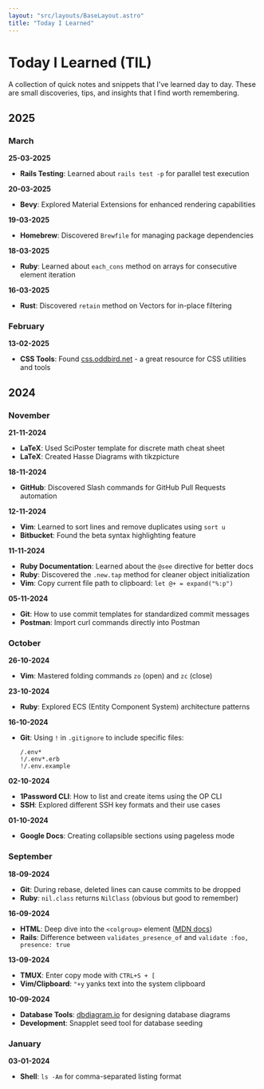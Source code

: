 ```yaml
---
layout: "src/layouts/BaseLayout.astro"
title: "Today I Learned"
---
```


# Today I Learned (TIL)

A collection of quick notes and snippets that I've learned day to day. These are small discoveries, tips, and insights that I find worth remembering.

## 2025

### March

**25-03-2025**
- **Rails Testing**: Learned about `rails test -p` for parallel test execution

**20-03-2025** 
- **Bevy**: Explored Material Extensions for enhanced rendering capabilities

**19-03-2025**
- **Homebrew**: Discovered `Brewfile` for managing package dependencies

**18-03-2025**
- **Ruby**: Learned about `each_cons` method on arrays for consecutive element iteration

**16-03-2025**
- **Rust**: Discovered `retain` method on Vectors for in-place filtering

### February

**13-02-2025**
- **CSS Tools**: Found [css.oddbird.net](https://css.oddbird.net/) - a great resource for CSS utilities and tools

## 2024

### November

**21-11-2024**
- **LaTeX**: Used SciPoster template for discrete math cheat sheet
- **LaTeX**: Created Hasse Diagrams with tikzpicture 

**18-11-2024**
- **GitHub**: Discovered Slash commands for GitHub Pull Requests automation

**12-11-2024**
- **Vim**: Learned to sort lines and remove duplicates using `sort u`
- **Bitbucket**: Found the beta syntax highlighting feature

**11-11-2024**
- **Ruby Documentation**: Learned about the `@see` directive for better docs
- **Ruby**: Discovered the `.new.tap` method for cleaner object initialization
- **Vim**: Copy current file path to clipboard: `let @+ = expand("%:p")`

**05-11-2024**
- **Git**: How to use commit templates for standardized commit messages
- **Postman**: Import curl commands directly into Postman

### October

**26-10-2024**
- **Vim**: Mastered folding commands `zo` (open) and `zc` (close)

**23-10-2024**
- **Ruby**: Explored ECS (Entity Component System) architecture patterns

**16-10-2024**
- **Git**: Using `!` in `.gitignore` to include specific files:
  ```
  /.env*
  !/.env*.erb
  !/.env.example
  ```

**02-10-2024**
- **1Password CLI**: How to list and create items using the OP CLI
- **SSH**: Explored different SSH key formats and their use cases

**01-10-2024**
- **Google Docs**: Creating collapsible sections using pageless mode

### September

**18-09-2024**
- **Git**: During rebase, deleted lines can cause commits to be dropped
- **Ruby**: `nil.class` returns `NilClass` (obvious but good to remember)

**16-09-2024**
- **HTML**: Deep dive into the `<colgroup>` element ([MDN docs](https://developer.mozilla.org/en-US/docs/Web/HTML/Element/colgroup))
- **Rails**: Difference between `validates_presence_of` and `validate :foo, presence: true`

**13-09-2024**
- **TMUX**: Enter copy mode with `CTRL+S + [`
- **Vim/Clipboard**: `"+y` yanks text into the system clipboard

**10-09-2024**
- **Database Tools**: [dbdiagram.io](https://dbdiagram.io) for designing database diagrams
- **Development**: Snapplet seed tool for database seeding

### January

**03-01-2024**
- **Shell**: `ls -Am` for comma-separated listing format
